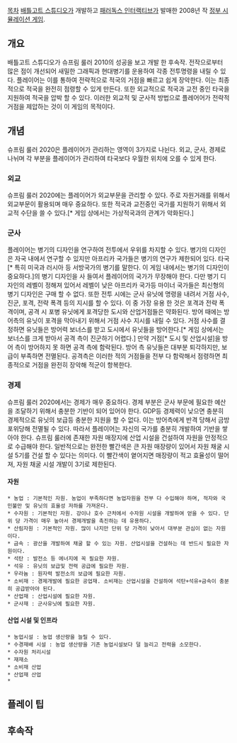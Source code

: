 [[목차]]
[[배틀고트 스튜디오]]가 개발하고 [[패러독스 인터랙티브]]가 발매한 2008년 작 [[정부 시뮬레이션 게임]].

== 개요 ==

배틀고트 스튜디오가 슈프림 룰러 2010의 성공을 보고 개발 한 후속작. 전작으로부터 많은 점이 개선되어 새밀한 그래픽과 현대병기를 운용하여 각종 전투명령을 내릴 수 있다. 플레이어는 이를 통하여 전략적으로 적국의 거점을 빠르고 쉽게 장악한다. 이는 최종적으로 적국을 완전히 점령할 수 있게 만든다. 또한 외교적으로 적국과 교전 중인 타국을 지원하여 적국을 압박 할 수 있다. 이러한 외교적 및 군사적 방법으로 플레어어가 전략적 거점을 제압하는 것이 이 게임의 목적이다.

== 개념 ==
슈프림 룰러 2020은 플레이어가 관리하는 영역이 3가지로 나뉜다. 외교, 군사, 경제로 나뉘며 각 부분을 플레이어가 관리하여 타국보다 우월한 위치에 오를 수 있게 한다.
=== 외교 ===
슈프림 룰러 2020에는 플레이어가 외교부문을 관리할 수 있다. 주로 자원거래를 위해서 외교부문이 활용되며 매우 중요하다. 또한 적국과 교전중인 국가를 지원하기 위해서 외교적 수단을 쓸 수 있다.[* 게임 상에서는 가상적국과의 관계가 악화된다.] 
=== 군사 ===
플레이어는 병기의 디자인을 연구하여 전투에서 우위를 차지할 수 있다. 병기의 디자인은 자국 내에서 연구할 수 있지만 아프리카 국가들은 병기의 연구가 제한되어 있다. 타국[* 특히 미국과 러시아 등 서방국가의 병기를 말한다. 이 게임 내에서는 병기의 디자인이 중요하다.]의 병기 디자인을 사 들여서 플레이어의 국가가 무장해야 한다. 다만 병기 디자인의 레벨이 정해져 있어서 레벨이 낮은 아프리카 국가등 마이너 국가들은 최신형의 병기 디자인은 구매 할 수 없다.
또한 전투 시에는 군사 유닛에 명령을 내려서 거점 사수, 진군, 포격, 전략 폭격 등의 지시를 할 수 있다. 이 중 가장 유용 한 것은 포격과 전략 폭격이며, 공격 시 포병 유닛에게 포격당한 도시와 산업거점들은 약화된다. 방어 때에는 방어측의 유닛이 포격을 막아내기 위해서 거점 사수 지시를 내릴 수 있다. 거점 사수를 결정하면 유닛들은 방어력 보너스를 받고 도시에서 유닛들을 방어한다.[* 게임 상에서는 보너스를 크게 받아서 공격 측이 진군하기 어렵다.]
만약 거점[* 도시 및 산업시설]을 방어 측이 방어하지 못 하면 공격 측에 함락된다. 방어 측 유닛들은 대부분 퇴각하지만, 보급이 부족하면 전멸된다. 공격측은 이러한 적의 거점들을 전부 다 함락해서 점령하면 최종적으로 거점을 완전히 장악해 적군이 항복한다. 
=== 경제 ===
슈프림 룰러 2020에서는 경제가 매우 중요하다. 경제 부분은 군사 부문에 필요한 예산을 조달하기 위해서 충분한 기반이 되어 있어야 한다. GDP등 경제력이 낮으면 충분히 경제적으로 유닛의 보급등 충분한 지원을 할 수 없다. 이는 방어측에게 반격 당해서 금방 포위당해 전멸될 수 있다.
따라서 플레이어는 자신의 국가를 충분히 개발하여 기반을 쌓아야 한다. 슈프림 룰러에 존재한 자원 매장지에 산업 시설을 건설하여 자원을 안정적으로 수급해야 한다. 일반적으로는 완전한 빨간색은 큰 자원 매장량이 있어서 자원 채굴 시설 5기를 건설 할 수 있다는 의미다. 이 빨간색이 옅어지면 매장량이 적고 효율성이 떨어져, 자원 채굴 시설 개발이 3기로 제한된다.
==== 자원 ====
 * 농업 : 기본적인 자원. 농업이 부족하다면 농업자원을 전부 다 수입해야 하며, 적자와 국민불만 및 유닛의 효율성 저하를 가져온다.
 * 수자원 : 기본적인 자원. 강이나 호수 근처에서 수자원 시설을 개발하여 얻을 수 있다. 단위 당 가격이 매우 높아서 경제개발을 촉진하는 데 유용하다.
 * 산림자원 : 기본적인 자원. 많이 나지만 단위 당 가격이 낮아서 대부분 관심이 없는 자원이다.
 * 금속 : 광산을 개발하여 채굴 할 수 있는 자원. 산업시설을 건설하는 데 반드시 필요한 자원이다.
 * 석탄 : 발전소 등 에너지에 꼭 필요한 자원.
 * 석유 : 유닛의 보급및 전력 공급에 필요한 자원.
 * 우라늄 : 원자력 발전소의 보급에 필요한 자원.
 * 소비재 : 경제개발에 필요한 공업재. 소비재는 산업시설을 건설하여 석탄+석유+금속이 충분히 공급받아야 된다.
 * 산업재 : 산업시설에 필요한 자원.
 * 군사재 : 군사유닛에 필요한 자원.
==== 산업 시설 및 인프라 ====
 * 농업시설 : 농업 생산량을 늘릴 수 있다.
 * 수경재배 시설 : 농업 생산량을 기존 농업시설보다 덜 늘리고 전력을 소모한다.
 * 수자원 처리시설
 * 재재소
 * 소비재 산업
 * 산업재 산업
 * 

== 플레이 팁 ==

== 후속작 ==

